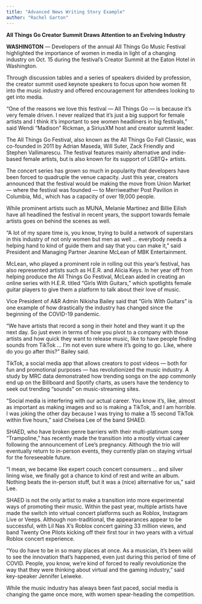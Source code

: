 ```yaml
---
title: "Advanced News Writing Story Example"
author: "Rachel Garton"
---
```


**All Things Go Creator Summit Draws Attention to an Evolving Industry**

**WASHINGTON** --- Developers of the annual All Things Go Music Festival highlighted the importance of women in media in light of a changing industry on Oct. 15 during the festival's Creator Summit at the Eaton Hotel in Washington.

Through discussion tables and a series of speakers divided by profession, the creator summit used keynote speakers to focus upon how women fit into the music industry and offered encouragement for attendees looking to get into media.

"One of the reasons we love this festival --- All Things Go --- is because it's very female driven. I never realized that it's just a big support for female artists and I think it's important to see women headliners in big festivals," said Wendi "Madison" Rickman, a SiriusXM host and creator summit leader.

The All Things Go Festival, also known as the All Things Go Fall Classic, was co-founded in 2011 by Adrian Maseda, Will Suter, Zack Friendly and Stephen Vallimarescu. The festival features mainly alternative and indie-based female artists, but is also known for its support of LGBTQ+ artists.

The concert series has grown so much in popularity that developers have been forced to quadruple the venue capacity. Just this year, creators announced that the festival would be making the move from Union Market --- where the festival was founded --- to Merriweather Post Pavilion in Columbia, Md., which has a capacity of over 19,000 people.

While prominent artists such as MUNA, Melanie Martinez and Billie Eilish have all headlined the festival in recent years, the support towards female artists goes on behind the scenes as well.

"A lot of my spare time is, you know, trying to build a network of superstars in this industry of not only women but men as well ... everybody needs a helping hand to kind of guide them and say that you can make it," said President and Managing Partner Jeanine McLean of MBK Entertainment.

McLean, who played a prominent role in rolling out this year's festival, has also represented artists such as H.E.R. and Alicia Keys. In her year off from helping produce the All Things Go Festival, McLean aided in creating an online series with H.E.R. titled "Girls With Guitars," which spotlights female guitar players to give them a platform to talk about their love of music.

Vice President of A&R Admin Nikisha Bailey said that "Girls With Guitars" is one example of how drastically the industry has changed since the beginning of the COVID-19 pandemic.

"We have artists that record a song in their hotel and they want it up the next day. So just even in terms of how you pivot to a company with those artists and how quick they want to release music, like to have people finding sounds from TikTok ... I'm not even sure where it's going to go. Like, where do you go after this?" Bailey said.

TikTok, a social media app that allows creators to post videos --- both for fun and promotional purposes --- has revolutionized the music industry. A study by MRC data demonstrated how trending songs on the app commonly end up on the Billboard and Spotify charts, as users have the tendency to seek out trending "sounds" on music-streaming sites.

"Social media is interfering with our actual career. You know it's, like, almost as important as making images and so is making a TikTok, and I am horrible. I was joking the other day because I was trying to make a 15 second TikTok within five hours," said Chelsea Lee of the band SHAED.

SHAED, who have broken genre barriers with their multi-platinum song "Trampoline," has recently made the transition into a mostly virtual career following the announcement of Lee's pregnancy. Although the trio will eventually return to in-person events, they currently plan on staying virtual for the foreseeable future.

"I mean, we became like expert couch concert consumers ... and silver lining wise, we finally got a chance to kind of rest and write an album. Nothing beats the in-person stuff, but it was a (nice) alternative for us," said Lee.

SHAED is not the only artist to make a transition into more experimental ways of promoting their music. Within the past year, multiple artists have made the switch into virtual concert platforms such as Roblox, Instagram Live or Veeps. Although non-traditional, the appearances appear to be successful, with Lil Nas X's Roblox concert gaining 33 million views, and band Twenty One Pilots kicking off their first tour in two years with a virtual Roblox concert experience.

"You do have to be in so many places at once. As a musician, it's been wild to see the innovation that's happened, even just during this period of time of COVID. People, you know, we're kind of forced to really revolutionize the way that they were thinking about virtual and the gaming industry," said key-speaker Jennifer Leiweke.

While the music industry has always been fast paced, social media is changing the game once more, with women spear-heading the competition.
